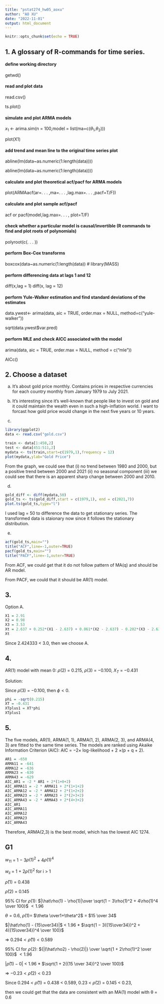 ```yaml
---
title: "pstat274_hw05_aoxu"
author: "AO XU"
date: "2022-11-01"
output: html_document
---
```


```r
knitr::opts_chunk$set(echo = TRUE)
```

## 1. A glossary of R-commands for time series.

#### define working directory

getwd()

#### read and plot data

read.csv() 

ts.plot()

#### simulate and plot ARMA models

$x_1$ <- arima.sim(n = 100,model = list(ma=c($\theta_1$,$\theta_2$))) 

plot(X1)

#### add trend and mean line to the original time series plot

abline(lm(data~as.numeric(1:length(data))))

abline(lm(data~as.numeric(1:length(data))))

#### calculate and plot theoretical acf/pacf for ARMA models

plot(ARMAacf(ar=. . . ,ma=. . . ,lag.max=. . . ,pacf=T/F))

#### calculate and plot sample acf/pacf

acf or pacf(model,lag.max=. . . , plot=T/F)

#### check whether a particular model is causal/invertible (R commands to find and plot roots of polynomials)

polyroot(c(. . . ))

#### perform Box-Cox transforms

boxcox(data~as.numeric(1:length(data)) # library(MASS)

#### perform differencing data at lags 1 and 12

diff(x,lag = 1) diff(x, lag = 12)

#### perform Yule-Walker estimation and find standard deviations of the estimates

data.ywest<- arima(data, aic = TRUE, order.max = NULL, method=c(“yule-walker”))

sqrt(data.ywest$var.pred)

####  perform MLE and check AICC associated with the model

arima(data, aic = TRUE, order.max = NULL, method = c(“mle”))

AICc()

## 2. Choose a dataset

a. It's about gold price monthly. Contains prices in respective currencies for each country monthly from January 1979 to July 2021.

b. It's interesting since it's well-known that people like to invest on gold and it could maintain the wealth 
even in such a high-inflation world. I want to forcast how gold price would change in the next five years or 10 years.

c.
```r
library(ggplot2)
data <- read.csv("gold.csv")
```
```r
train <- data[1:450,2]
test <- data[451:511,2]
mydata <- ts(train,start=c(1979,1),frequency = 12)
plot(mydata,ylab="Gold Price")
```
From the graph, we could see that (i) no trend between 1980 and 2000, but a positive trend between 2000 and 2021 (ii) no seasonal component (iii) we could see that there is an apparent sharp change between 2000 and 2010.

d.
```r
gold_diff <- diff(mydata,50)
gold_ts <- ts(gold_diff,start = c(1979,1), end = c(2021,7))
plot.ts(gold_ts,type="l")
```
I used lag = 50 to difference the data to get stationary series. The transformed data is staionary now since
it follows the stationary distribution.

e.
```r
acf(gold_ts,main="")
title("ACF",line=-1,outer=TRUE)
pacf(gold_ts,main="")
title("PACF",line=-1,outer=TRUE)
```
From ACF, we could get that it do not follow pattern of MA(q) and should be AR model.

From PACF, we could that it should be AR(1) model. 

## 3.

Option A.

```r
X1 = 2.91
X2 = 0.98
X3 = 3.53
Xt = 2.637 + 0.252*(X1 - 2.637) + 0.061*(X2 - 2.637) - 0.202*(X3 - 2.637) + 0
Xt
```

Since 2.424333 < 3.0, then we choose A.

## 4.

AR(1) model with mean 0: $\rho(2)$ = 0.215, $\rho(3)$ = −0.100, $X_T$ = −0.431

Solution:

Since $\rho(3)$ = −0.100, then $\phi < 0$.
```r
phi = -sqrt(0.215)
XT = -0.431
XTplus1 = XT*phi
XTplus1
```
## 5.

The five models, AR(1), ARMA(1, 1), ARMA(1, 2), ARMA(2, 3), and ARMA(4, 3) are fitted to the same time series.
The models are ranked using Akaike Information Criterion (AIC): AIC = −2× log-likelihood + 2 ×(p + q + 2).

```r
AR1 = -650
ARMA11 = -641
ARMA12 = -636
ARMA23 = -630
ARMA43 = -629
AIC_AR1 = -2 * AR1 + 2*(1+0+2)
AIC_ARMA11 = -2 * ARMA11 + 2*(1+1+2)
AIC_ARMA12 = -2 * ARMA12 + 2*(1+2+2)
AIC_ARMA23 = -2 * ARMA23 + 2*(2+3+2)
AIC_ARMA43 = -2 * ARMA43 + 2*(4+3+2)
AIC_AR1
AIC_ARMA11
AIC_ARMA12
AIC_ARMA23
AIC_ARMA43
```

Therefore, ARMA(2,3) is the best model, which has the lowest AIC 1274.

## G1

$w_{11}$ = 1 − 3$\rho(1)^2$ + 4$\rho(1)^4$

$w_{ii}$ = 1 + 2$\rho(1)^2$ for i > 1 

$\hat\rho(1)$ = 0.438

$\hat\rho(2)$ = 0.145

95% CI for $\rho(1)$: $|\hat\rho(1) - \rho(1)|\over \sqrt{1 − 3\rho(1)^2 + 4\rho(1)^4 \over 100}$ $< 1.96$

$\theta =0.6$, $\rho(1)=$ $\theta \over1+\theta^2$ = $15 \over 34$

$|\hat\rho(1) - {15\over34}|$ < 1.96 * $\sqrt{1 − 3({15\over34})^2 + 4({15\over34})^4 \over 100}$

$\Rightarrow$ $0.294<\hat\rho(1)<0.589$

95% CI for $\rho(2)$: ${|(\hat\rho2) - \rho(2)|} \over \sqrt{1 + 2\rho(1)^2 \over 100}$ $< 1.96$

$|\hat\rho(1) - 0|$ < 1.96 * $\sqrt{1 + 2({15 \over 34})^2 \over 100}$

$\Rightarrow$ $-0.23<\hat\rho(2)<0.23$

Since 0.294 < $\hat\rho(1)$ = 0.438 < 0.589, 0.23 < $\hat\rho(2)$ = 0.145 < 0.23,

then we could get that the data are consistent with an MA(1) model with θ = 0.6